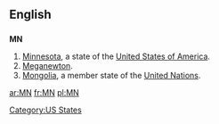 {{see|Mn}}

==English==

==={{abbreviation}}===
'''MN'''

# [[Minnesota]], a state of the [[United States of America]].
# [[meganewton|Meganewton]].
#[[Mongolia]], a member state of the [[United Nations]].

[[Category:US States]]

[[ar:MN]]
[[fr:MN]]
[[pl:MN]]